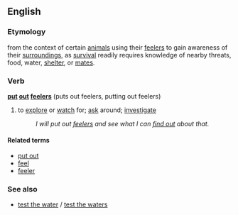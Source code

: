 ==English==

===Etymology===
from the context of certain [[animals]] using their [[feeler]]s to gain awareness of their [[surroundings]], as [[survival]] readily requires knowledge of nearby threats, food, water, [[shelter]], or [[mate]]s.

===Verb===
'''[[put]] [[out]] [[feelers]]''' (puts out feelers, putting out feelers)

# {{idiom}} to [[explore]] or [[watch]] for; [[ask]] around; [[investigate]]
#: ''I will put out [[feeler]]s and see what I can [[find out]] about that.''

====Related terms====
* [[put out]]
* [[feel]]
* [[feeler]]

===See also===
* [[test the water]] / [[test the waters]]